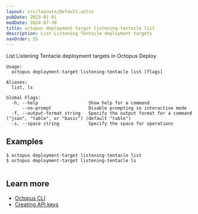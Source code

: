 ```yaml
---
layout: src/layouts/Default.astro
pubDate: 2023-01-01
modDate: 2024-07-30
title: octopus deployment-target listening-tentacle list
description: List Listening Tentacle deployment targets
navOrder: 55
---
```


List Listening Tentacle deployment targets in Octopus Deploy

```
Usage:
  octopus deployment-target listening-tentacle list [flags]

Aliases:
  list, ls

Global Flags:
  -h, --help                   Show help for a command
      --no-prompt              Disable prompting in interactive mode
  -f, --output-format string   Specify the output format for a command ("json", "table", or "basic") (default "table")
  -s, --space string           Specify the space for operations

```

## Examples

<SamplesInstance />

```
$ octopus deployment-target listening-tentacle list
$ octopus deployment-target listening-tentacle ls


```

## Learn more

- [Octopus CLI](/docs/octopus-rest-api/cli)
- [Creating API keys](/docs/octopus-rest-api/how-to-create-an-api-key)